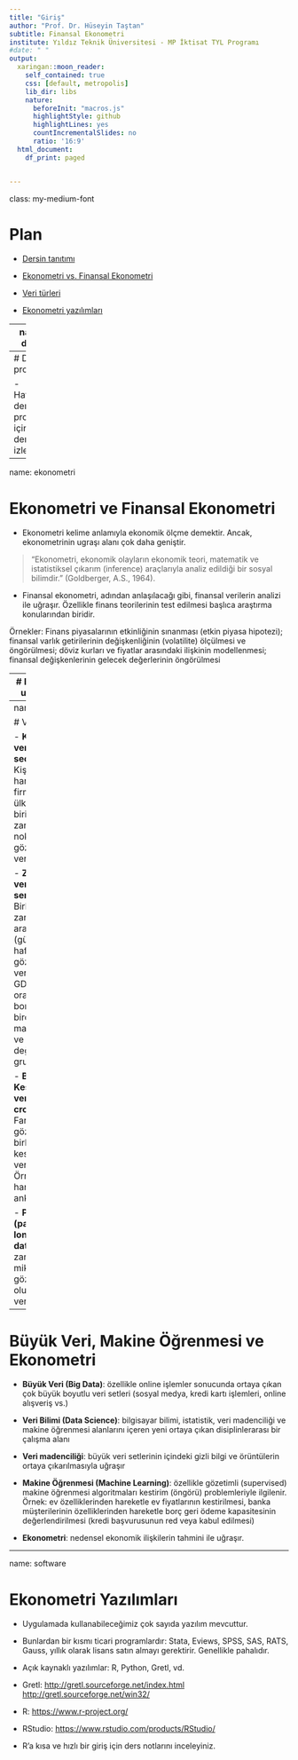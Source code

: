 ```yaml
---
title: "Giriş"
author: "Prof. Dr. Hüseyin Taştan"
subtitle: Finansal Ekonometri 
institute: Yıldız Teknik Üniversitesi - MP İktisat TYL Programı
#date: " "
output: 
  xaringan::moon_reader:
    self_contained: true
    css: [default, metropolis]
    lib_dir: libs
    nature:
      beforeInit: "macros.js"
      highlightStyle: github
      highlightLines: yes
      countIncrementalSlides: no
      ratio: '16:9'
  html_document:
    df_print: paged 


---
```

class: my-medium-font

<style type="text/css">
.remark-slide-content {
    font-size: 25px;
    padding: 1em 4em 1em 4em;
}
.my-large-font {
  font-size: 40px;
}
.my-small-font {
  font-size: 20px;
}
.my-medium-font {
  font-size: 30px;
}
</style>




# Plan

- [Dersin tanıtımı](#derst) 

- [Ekonometri vs. Finansal Ekonometri](#ekonometri)

- [Veri türleri](#datatypes)

- [Ekonometri yazılımları](#software)


---
name: derst 

# Dersin tanıtımı 

- Bu derste finans ve iktisat alanında yaygın olarak kullanılan ekonometrik yöntemlerin öğretilmesi amaçlanmaktadır. 

- Dersin konuları arasında finansal değişkenlerin özetlenmesi ve betimlenmesi, regresyon analizi, öngörü modelleri, ARIMA, VAR, birim kök testleri, volatilite modelleri, ARCH, GARCH ve bu modellerin uzantıları yer almaktadır. 

- Bu dersi başarıyla tamamlayan öğrenci finansal zaman serilerinin ekonometrik analiz yöntemlerine ilişkin bilgi ve beceriye sahip olacaktır. 

- Öğrenciler bu derste öğrendikleri yöntemleri kendi araştırmalarında ve projelerinde kullanabilme becerisini edinecektir. Finansal zaman serileri analizinde kullanılan en az bir bilgisayar yazılımı hakkında işlevsel bilgi sahibi olacaktır. 

- Uygulamalar R programında yapılacaktır. 


---
# Ders programı  

- Haftalık ders programı için bkz. ders izlencesi

---
name: ekonometri 

# Ekonometri ve Finansal Ekonometri

- Ekonometri kelime anlamıyla ekonomik ölçme demektir. Ancak, ekonometrinin ugraşı alanı çok daha geniştir.

> “Ekonometri, ekonomik olayların ekonomik teori, matematik ve istatistiksel çıkarım (inference) araçlarıyla analiz edildiği bir sosyal bilimdir.” (Goldberger, A.S., 1964).

- Finansal ekonometri, adından anlaşılacağı gibi, finansal verilerin analizi ile uğraşır. Özellikle finans teorilerinin test edilmesi başlıca araştırma konularından biridir. 

Örnekler: Finans piyasalarının etkinliğinin sınanması (etkin piyasa hipotezi); finansal varlık getirilerinin değişkenliğinin (volatilite) ölçülmesi ve öngörülmesi; döviz kurları ve fiyatlar arasındaki ilişkinin modellenmesi; finansal değişkenlerinin gelecek değerlerinin öngörülmesi

---
# Ekonometrinin uğraşı alanları 

- Ekonomik ilişkilerin tahmini için istatistiksel yöntemler geliştirmek,

- Ekonomik teori ve hipotezleri test etmek,

- Ekonomi politikalarını değerlendirmek ve uygulamak,

- Tahmin-Öngörü- (forecasting) yapmak,

- Deneysel-olmayan (nonexperimental) ya da gözlemsel (observational) veri (data) toplamak ve analiz etmek.
		
---
name: datatypes

# Veri Türleri

- **Kesitler-arası veri (cross-sectional data)**: Kişiler, tüketiciler, hane halkları, firmalar, bölgeler, ülkeler gibi mikro birimlere ait zamanın belli bir noktasında gözlemlenen verileri kapsar.

- **Zaman serisi verileri (time series data)**: Birbirine eşit zaman aralıklarında (günlük, aylık, haftalık, yıllık vb.) gözlemlenen verileri kapsar. GDP, enflasyon oranı, faiz haddi, borsa indeksi gibi birçok makroekonomik ve finansal değişkenler bu gruba girer.

- **Birleştirilmiş Kesitler-arası veri (pooled cross-section)**: Farklı zamanlarda gözlemlenerek birleştirilmiş kesitler-arası verileri kapsar. Örneğin hanehalkı işgücü anketleri

- **Panel Veri (panel data, longitudinal data)**: Farklı zamanlarda aynı mikro birimlerin gözlemlenmesiyle oluşturulmuş verileri kapsar.

---
# Büyük Veri, Makine Öğrenmesi ve Ekonometri

-  **Büyük Veri (Big Data)**: özellikle online işlemler sonucunda ortaya çıkan çok büyük boyutlu veri setleri (sosyal medya, kredi kartı işlemleri, online alışveriş vs.)
    
-  **Veri Bilimi (Data Science)**: bilgisayar bilimi, istatistik, veri madenciliği ve makine öğrenmesi alanlarını içeren yeni ortaya çıkan disiplinlerarası bir çalışma alanı 
    
-  **Veri madenciliği**: büyük veri setlerinin içindeki gizli bilgi ve örüntülerin ortaya çıkarılmasıyla uğraşır
    
-  **Makine Öğrenmesi (Machine Learning)**: özellikle gözetimli (supervised) makine öğrenmesi algoritmaları kestirim (öngörü) problemleriyle ilgilenir. Örnek: ev özelliklerinden hareketle ev fiyatlarının kestirilmesi, banka müşterilerinin özelliklerinden hareketle borç geri ödeme kapasitesinin değerlendirilmesi (kredi başvurusunun red veya kabul edilmesi)
    
-  **Ekonometri**: nedensel ekonomik ilişkilerin tahmini ile uğraşır.

---
name: software 

# Ekonometri Yazılımları 

- Uygulamada kullanabileceğimiz çok sayıda yazılım mevcuttur.

- Bunlardan bir kısmı ticari programlardır: Stata, Eviews, SPSS, SAS, RATS, Gauss, yıllık olarak lisans satın almayı gerektirir. Genellikle pahalıdır.

- Açık kaynaklı yazılımlar: R, Python, Gretl, vd. 

- Gretl: [http://gretl.sourceforge.net/index.html](http://gretl.sourceforge.net/index.html) [http://gretl.sourceforge.net/win32/](http://gretl.sourceforge.net/win32/)

- R: [https://www.r-project.org/](https://www.r-project.org/)

- RStudio: [https://www.rstudio.com/products/RStudio/](https://www.rstudio.com/products/RStudio/)

- R'a kısa ve hızlı bir giriş için ders notlarını inceleyiniz. 


